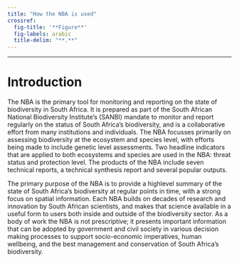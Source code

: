 ```yaml
---
title: "How the NBA is used"
crossref:
  fig-title: '**Figure**' 
  fig-labels: arabic
  title-delim: "**.**"
---
```


------------------------------------------------------------------------

# Introduction {.unnumbered}

The NBA is the primary tool for monitoring and reporting on the state of biodiversity in South Africa. It is prepared as part of the South African National Biodiversity Institute's (SANBI) mandate to monitor and report regularly on the status of South Africa's biodiversity, and is a collaborative effort from many institutions and individuals. The NBA focusses primarily on assessing biodiversity at the ecosystem and species level, with efforts being made to include genetic level assessments. Two headline indicators that are applied to both ecosystems and species are used in the NBA: threat status and protection level. The products of the NBA include seven technical reports, a technical synthesis report and several popular outputs.

The primary purpose of the NBA is to provide a highlevel summary of the state of South Africa's biodiversity at regular points in time, with a strong focus on spatial information. Each NBA builds on decades of research and innovation by South African scientists, and makes that science available in a useful form to users both inside and outside of the biodiversity sector. As a body of work the NBA is not prescriptive; it presents important information that can be adopted by government and civil society in various decision making processes to support socio-economic imperatives, human wellbeing, and the best management and conservation of South Africa's biodiversity.
